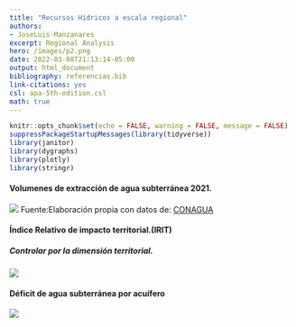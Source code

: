 ```yaml
---
title: "Recursos Hídricos a escala regional"
authors:
- JoseLuis-Manzanares 
excerpt: Regional Analysis  
hero: /images/p2.png
date: 2022-03-08T21:13:14-05:00
output: html_document
bibliography: referencias.bib
link-citations: yes
csl: apa-5th-edition.csl
math: true
---
```



```r
knitr::opts_chunk$set(echo = FALSE, warning = FALSE, message = FALSE)
suppressPackageStartupMessages(library(tidyverse))
library(janitor)
library(dygraphs)
library(plotly)
library(stringr)
```


#### Volumenes de extracción de agua subterránea 2021.
![](/images/extract2021.jpg)
Fuente:Elaboración propia con datos de: [CONAGUA](http://sina.conagua.gob.mx/sina/tema.php?tema=acuiferos&ver=reporte&o=1&n=nacional)

#### Índice Relativo de impacto territorial.(IRIT)
##### Controlar por la dimensión territorial.

![](/images/irit2021.jpg)


#### Déficit de agua subterránea por acuífero
![](/images/disp.jpg)

